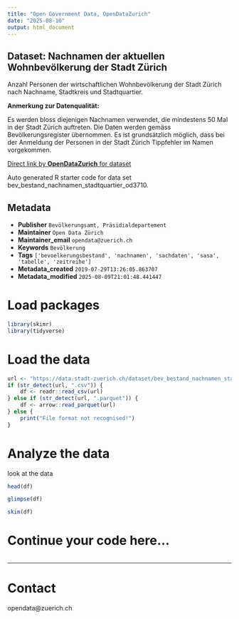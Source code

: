 ```yaml
---
title: "Open Government Data, OpenDataZurich"
date: "2025-08-10"
output: html_document
---
```


## Dataset: Nachnamen der aktuellen Wohnbevölkerung der Stadt Zürich

Anzahl Personen der wirtschaftlichen Wohnbevölkerung der Stadt Zürich nach Nachname, Stadtkreis und Stadtquartier.


**Anmerkung zur Datenqualität:**

Es werden bloss diejenigen Nachnamen verwendet, die mindestens 50 Mal in der Stadt Zürich auftreten. Die Daten werden gemäss Bevölkerungsregister übernommen. Es ist grundsätzlich möglich, dass bei der Anmeldung der Personen in der Stadt Zürich Tippfehler im Namen vorgekommen.


[]()



[Direct link by **OpenDataZurich** for dataset](https://data.stadt-zuerich.ch/dataset/bev_bestand_nachnamen_stadtquartier_od3710)

Auto generated R starter code for data set bev_bestand_nachnamen_stadtquartier_od3710.

## Metadata

- **Publisher** `Bevölkerungsamt, Präsidialdepartement`
- **Maintainer** `Open Data Zürich`
- **Maintainer_email** `opendata@zuerich.ch`
- **Keywords** `Bevölk­erung`
- **Tags** `['bevoelkerungsbestand', 'nachnamen', 'sachdaten', 'sasa', 'tabelle', 'zeitreihe']`
- **Metadata_created** `2019-07-29T13:26:05.863707`
- **Metadata_modified** `2025-08-09T21:01:48.441447`


# Load packages

```r
library(skimr)
library(tidyverse)
```

# Load the data

```r
url <- "https://data.stadt-zuerich.ch/dataset/bev_bestand_nachnamen_stadtquartier_od3710/download/BEV371OD3710.csv"
if (str_detect(url, ".csv")) {
    df <- readr::read_csv(url)
} else if (str_detect(url, ".parquet")) {
    df <- arrow::read_parquet(url)
} else {
    print("File format not recognised!")
}
```

# Analyze the data

look at the data
```r
head(df)
```

```r
glimpse(df)
```

```r
skim(df)
```

# Continue your code here...

```r

```

------------------------------------------------------------------------

# Contact

opendata@zuerich.ch
